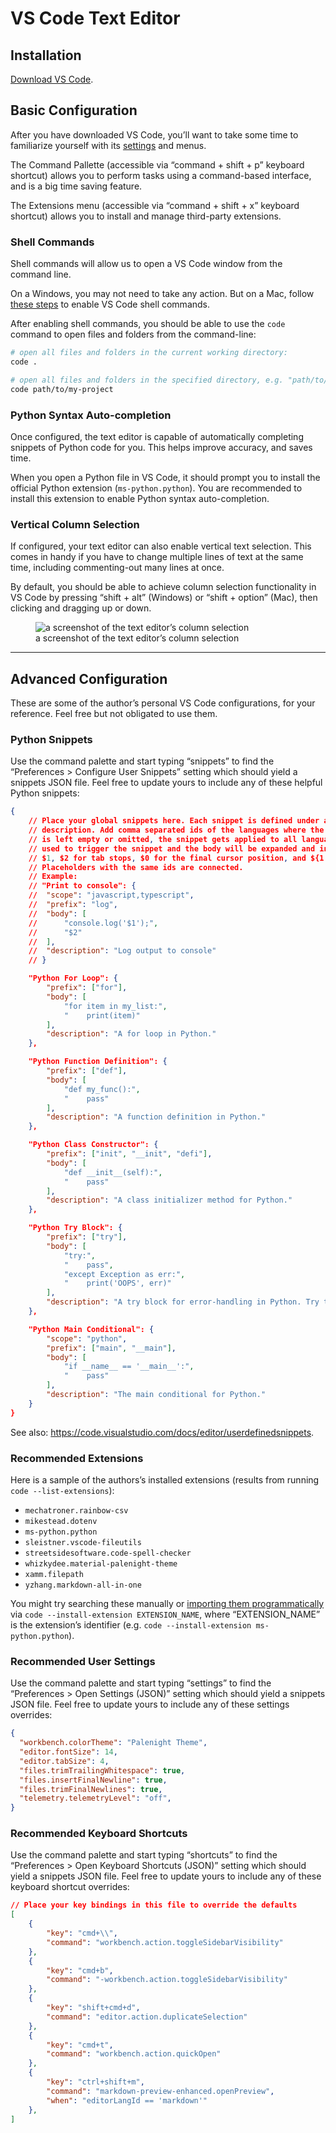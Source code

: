 # VS Code Text Editor

## Installation

[Download VS Code](https://code.visualstudio.com/Download).

## Basic Configuration

After you have downloaded VS Code, you'll want to take some time to familiarize yourself with its [settings](https://code.visualstudio.com/docs/getstarted/settings) and menus.

The Command Pallette (accessible via "command + shift + p" keyboard shortcut) allows you to perform tasks using a command-based interface, and is a big time saving feature.

The Extensions menu (accessible via  "command + shift + x" keyboard shortcut) allows you to install and manage third-party extensions.


### Shell Commands

Shell commands will allow us to open a VS Code window from the command line.

On a Windows, you may not need to take any action. But on a Mac, follow [these steps](https://code.visualstudio.com/docs/setup/mac#_launching-from-the-command-line) to enable VS Code shell commands.

After enabling shell commands, you should be able to use the `code` command to open files and folders from the command-line:

```sh
# open all files and folders in the current working directory:
code .

# open all files and folders in the specified directory, e.g. "path/to/my-project":
code path/to/my-project
```


### Python Syntax Auto-completion

Once configured, the text editor is capable of automatically completing snippets of Python code for you. This helps improve accuracy, and saves time.

When you open a Python file in VS Code, it should prompt you to install the official Python extension (`ms-python.python`). You are recommended to install this extension to enable Python syntax auto-completion.

### Vertical Column Selection

If configured, your text editor can also enable vertical text selection. This comes in handy if you have to change multiple lines of text at the same time, including commenting-out many lines at once.

By default, you should be able to achieve column selection functionality in VS Code by pressing "shift + alt" (Windows) or "shift + option" (Mac), then clicking and dragging up or down.

![a screenshot of the text editor's column selection](https://user-images.githubusercontent.com/1328807/50870478-2e9b8400-1386-11e9-9378-0afadc4a7dce.gif)












<hr>


## Advanced Configuration

These are some of the author's personal VS Code configurations, for your reference. Feel free but not obligated to use them.



### Python Snippets

Use the command palette and start typing "snippets" to find the "Preferences > Configure User Snippets" setting which should yield a snippets JSON file. Feel free to update yours to include any of these helpful Python snippets:

```json
{
	// Place your global snippets here. Each snippet is defined under a snippet name and has a scope, prefix, body and
	// description. Add comma separated ids of the languages where the snippet is applicable in the scope field. If scope
	// is left empty or omitted, the snippet gets applied to all languages. The prefix is what is
	// used to trigger the snippet and the body will be expanded and inserted. Possible variables are:
	// $1, $2 for tab stops, $0 for the final cursor position, and ${1:label}, ${2:another} for placeholders.
	// Placeholders with the same ids are connected.
	// Example:
	// "Print to console": {
	// 	"scope": "javascript,typescript",
	// 	"prefix": "log",
	// 	"body": [
	// 		"console.log('$1');",
	// 		"$2"
	// 	],
	// 	"description": "Log output to console"
	// }

	"Python For Loop": {
		"prefix": ["for"],
		"body": [
			"for item in my_list:",
			"    print(item)"
		],
		"description": "A for loop in Python."
	},

	"Python Function Definition": {
		"prefix": ["def"],
		"body": [
			"def my_func():",
			"    pass"
		],
		"description": "A function definition in Python."
	},

	"Python Class Constructor": {
		"prefix": ["init", "__init", "defi"],
		"body": [
			"def __init__(self):",
			"    pass"
		],
		"description": "A class initializer method for Python."
	},

	"Python Try Block": {
		"prefix": ["try"],
		"body": [
			"try:",
			"    pass",
			"except Exception as err:",
			"    print('OOPS', err)"
		],
		"description": "A try block for error-handling in Python. Try to use the specific error class if you know it, instead of Exception."
	},

	"Python Main Conditional": {
		"scope": "python",
		"prefix": ["main", "__main"],
		"body": [
			"if __name__ == '__main__':",
			"    pass"
		],
		"description": "The main conditional for Python."
	}
}
```

See also: <https://code.visualstudio.com/docs/editor/userdefinedsnippets>.





### Recommended Extensions

Here is a sample of the authors's installed extensions (results from running `code --list-extensions`):

 + `mechatroner.rainbow-csv`
 + `mikestead.dotenv`
 + `ms-python.python`
 + `sleistner.vscode-fileutils`
 + `streetsidesoftware.code-spell-checker`
 + `whizkydee.material-palenight-theme`
 + `xamm.filepath`
 + `yzhang.markdown-all-in-one`

You might try searching these manually or [importing them programmatically](https://stackoverflow.com/a/49398449/670433) via `code --install-extension EXTENSION_NAME`, where "EXTENSION_NAME" is the extension's identifier (e.g. `code --install-extension ms-python.python`).


### Recommended User Settings

Use the command palette and start typing "settings" to find the "Preferences > Open Settings (JSON)" setting which should yield a snippets JSON file. Feel free to update yours to include any of these settings overrides:

```json
{
  "workbench.colorTheme": "Palenight Theme",
  "editor.fontSize": 14,
  "editor.tabSize": 4,
  "files.trimTrailingWhitespace": true,
  "files.insertFinalNewline": true,
  "files.trimFinalNewlines": true,
  "telemetry.telemetryLevel": "off",
}
```


### Recommended Keyboard Shortcuts

Use the command palette and start typing "shortcuts" to find the "Preferences > Open Keyboard Shortcuts (JSON)" setting which should yield a snippets JSON file. Feel free to update yours to include any of these keyboard shortcut overrides:

```json
// Place your key bindings in this file to override the defaults
[
    {
        "key": "cmd+\\",
        "command": "workbench.action.toggleSidebarVisibility"
    },
    {
        "key": "cmd+b",
        "command": "-workbench.action.toggleSidebarVisibility"
    },
    {
        "key": "shift+cmd+d",
        "command": "editor.action.duplicateSelection"
    },
    {
        "key": "cmd+t",
        "command": "workbench.action.quickOpen"
    },
    {
        "key": "ctrl+shift+m",
        "command": "markdown-preview-enhanced.openPreview",
        "when": "editorLangId == 'markdown'"
    },
]

```
